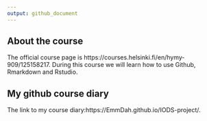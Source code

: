 ```yaml
---
output: github_document
---
```


## About the course
The official course page is https://courses.helsinki.fi/en/hymy-909/125158217. During this course we will learn how to use Github, Rmarkdown and Rstudio.


## My github course diary
The link to my course diary:https://EmmDah.github.io/IODS-project/.